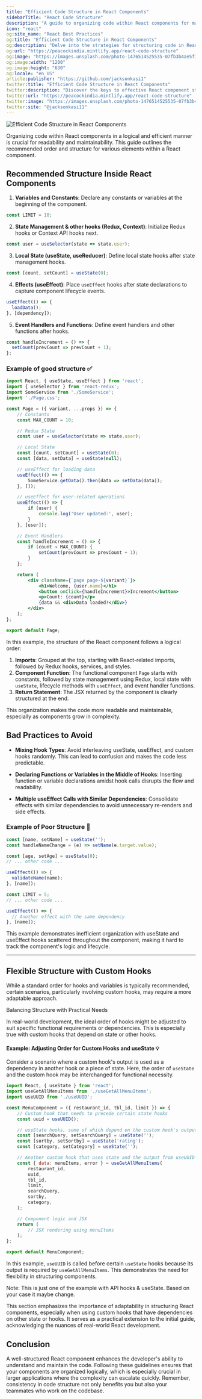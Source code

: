 ```yaml
---
title: "Efficient Code Structure in React Components"
sidebarTitle: "React Code Structure"
description: "A guide to organizing code within React components for maximum efficiency and readability, including best practices and common pitfalls."
icon: "react"
og:site_name: "React Best Practices"
og:title: "Efficient Code Structure in React Components"
og:description: "Delve into the strategies for structuring code in React components to enhance efficiency and readability."
og:url: "https://peacockindia.mintlify.app/react-code-structure"
og:image: "https://images.unsplash.com/photo-1476514525535-07fb3b4ae5f1?q=80&w=3270&auto=format&fit=crop&ixlib=rb-4.0.3&ixid=M3wxMjA3fDB8MHxwaG90by1wYWdlfHx8fGVufDB8fHx8fA%3D%3D"
og:image:width: "1200"
og:image:height: "630"
og:locale: "en_US"
article:publisher: "https://github.com/jacksonkasi1"
twitter:title: "Efficient Code Structure in React Components"
twitter:description: "Discover the keys to effective React component structuring for better maintainability and performance."
twitter:url: "https://peacockindia.mintlify.app/react-code-structure"
twitter:image: "https://images.unsplash.com/photo-1476514525535-07fb3b4ae5f1?q=80&w=3270&auto=format&fit=crop&ixlib=rb-4.0.3&ixid=M3wxMjA3fDB8MHxwaG90by1wYWdlfHx8fGVufDB8fHx8fA%3D%3D"
twitter:site: "@jacksonkasi11"
---
```


<Frame>
  <img
    style={{ borderRadius: "0.5rem" }}
    alt="Efficient Code Structure in React Components"
    src="https://images.unsplash.com/photo-1476514525535-07fb3b4ae5f1?q=80&w=3270&auto=format&fit=crop&ixlib=rb-4.0.3&ixid=M3wxMjA3fDB8MHxwaG90by1wYWdlfHx8fGVufDB8fHx8fA%3D%3D"
  />
</Frame>

Organizing code within React components in a logical and efficient manner is crucial for readability and maintainability. This guide outlines the recommended order and structure for various elements within a React component.

## Recommended Structure Inside React Components

1. **Variables and Constants**: Declare any constants or variables at the beginning of the component.

```jsx
const LIMIT = 10;
```

2. **State Management & other hooks (Redux, Context)**: Initialize Redux hooks or Context API hooks next.

```jsx
const user = useSelector(state => state.user);
```

3. **Local State (useState, useReducer)**: Define local state hooks after state management hooks.

```jsx
const [count, setCount] = useState(0);
```

4. **Effects (useEffect)**: Place `useEffect` hooks after state declarations to capture component lifecycle events.

```jsx
useEffect(() => {
  loadData();
}, [dependency]);
```

5. **Event Handlers and Functions**: Define event handlers and other functions after hooks.

```jsx
const handleIncrement = () => {
  setCount(prevCount => prevCount + 1);
};
```

### Example of good structure ✅

```jsx
import React, { useState, useEffect } from 'react';
import { useSelector } from 'react-redux';
import SomeService from './SomeService';
import './Page.css';

const Page = ({ variant, ...props }) => {
    // Constants
    const MAX_COUNT = 10;

    // Redux State
    const user = useSelector(state => state.user);

    // Local State
    const [count, setCount] = useState(0);
    const [data, setData] = useState(null);

    // useEffect for loading data
    useEffect(() => {
        SomeService.getData().then(data => setData(data));
    }, []);

    // useEffect for user-related operations
    useEffect(() => {
        if (user) {
            console.log('User updated:', user);
        }
    }, [user]);

    // Event Handlers
    const handleIncrement = () => {
        if (count < MAX_COUNT) {
            setCount(prevCount => prevCount + 1);
        }
    };

    return (
        <div className={`page page-${variant}`}>
            <h1>Welcome, {user.name}</h1>
            <button onClick={handleIncrement}>Increment</button>
            <p>Count: {count}</p>
            {data && <div>Data loaded!</div>}
        </div>
    );
};

export default Page;
```

In this example, the structure of the React component follows a logical order:

1. **Imports**: Grouped at the top, starting with React-related imports, followed by Redux hooks, services, and styles.
2. **Component Function**: The functional component `Page` starts with constants, followed by state management using Redux, local state with `useState`, lifecycle methods with `useEffect`, and event handler functions.
3. **Return Statement**: The JSX returned by the component is clearly structured at the end.

This organization makes the code more readable and maintainable, especially as components grow in complexity.


## Bad Practices to Avoid

- **Mixing Hook Types**: Avoid interleaving useState, useEffect, and custom hooks randomly. This can lead to confusion and makes the code less predictable.

- **Declaring Functions or Variables in the Middle of Hooks**: Inserting function or variable declarations amidst hook calls disrupts the flow and readability.

- **Multiple useEffect Calls with Similar Dependencies**: Consolidate effects with similar dependencies to avoid unnecessary re-renders and side effects.

### Example of Poor Structure 📛

```jsx
const [name, setName] = useState('');
const handleNameChange = (e) => setName(e.target.value);

const [age, setAge] = useState(0);
// ... other code ...

useEffect(() => {
  validateName(name);
}, [name]);

const LIMIT = 5;
// ... other code ...

useEffect(() => {
  // Another effect with the same dependency
}, [name]);
```

This example demonstrates inefficient organization with useState and useEffect hooks scattered throughout the component, making it hard to track the component's logic and lifecycle.

---


## Flexible Structure with Custom Hooks

While a standard order for hooks and variables is typically recommended, certain scenarios, particularly involving custom hooks, may require a more adaptable approach.

<Note>Balancing Structure with Practical Needs</Note>

In real-world development, the ideal order of hooks might be adjusted to suit specific functional requirements or dependencies. This is especially true with custom hooks that depend on state or other hooks.

#### Example: Adjusting Order for Custom Hooks and useState 💡

Consider a scenario where a custom hook's output is used as a dependency in another hook or a piece of state. Here, the order of `useState` and the custom hook may be interchanged for functional necessity.

```jsx
import React, { useState } from 'react';
import useGetAllMenuItems from './useGetAllMenuItems';
import useUUID from './useUUID';

const MenuComponent = ({ restaurant_id, tbl_id, limit }) => {
    // Custom hook that needs to precede certain state hooks
    const uuid = useUUID();

    // useState hooks, some of which depend on the custom hook's output
    const [searchQuery, setSearchQuery] = useState('');
    const [sortby, setSortby] = useState('rating');
    const [category, setCategory] = useState('');

    // Another custom hook that uses state and the output from useUUID
    const { data: menuItems, error } = useGetAllMenuItems(
        restaurant_id,
        uuid,
        tbl_id,
        limit,
        searchQuery,
        sortby,
        category,
    );

    // Component logic and JSX
    return (
        // JSX rendering using menuItems
    );
};

export default MenuComponent;
```

In this example, `useUUID` is called before certain `useState` hooks because its output is required by `useGetAllMenuItems`. This demonstrates the need for flexibility in structuring components.

<Info>Note: This is just one of the example with API hooks & useState. Based on your case it maybe change.</Info>

This section emphasizes the importance of adaptability in structuring React components, especially when using custom hooks that have dependencies on other state or hooks. It serves as a practical extension to the initial guide, acknowledging the nuances of real-world React development.

## Conclusion

A well-structured React component enhances the developer's ability to understand and maintain the code. Following these guidelines ensures that your components are organized logically, which is especially crucial in larger applications where the complexity can escalate quickly. Remember, consistency in code structure not only benefits you but also your teammates who work on the codebase.
